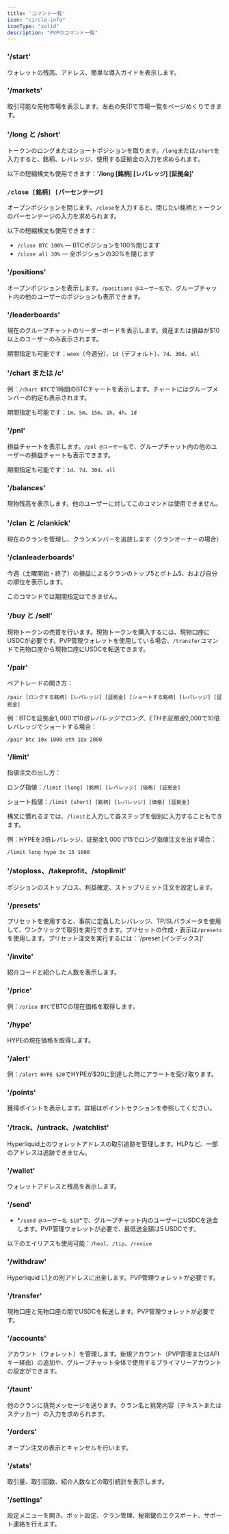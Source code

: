```yaml
---
title: 'コマンド一覧'
icon: "circle-info"
iconType: "solid"
description: "PVPのコマンド一覧"
---
```


### '/start'

ウォレットの残高、アドレス、簡単な導入ガイドを表示します。

### '/markets'

取引可能な先物市場を表示します。左右の矢印で市場一覧をページめくりできます。

### '/long と /short'

トークンのロングまたはショートポジションを取ります。`/long`または`/short`を入力すると、銘柄、レバレッジ、使用する証拠金の入力を求められます。

以下の短縮構文も使用できます：**'/long [銘柄] [レバレッジ] [証拠金]'**

### `/close [銘柄] [パーセンテージ]`

オープンポジションを閉じます。`/close`を入力すると、閉じたい銘柄とトークンのパーセンテージの入力を求められます。

以下の短縮構文も使用できます：

- `/close BTC 100%` — BTCポジションを100%閉じます
- `/close all 30%` — 全ポジションの30%を閉じます

### '/positions'

オープンポジションを表示します。`/positions @ユーザー名`で、グループチャット内の他のユーザーのポジションも表示できます。

### '/leaderboards'

現在のグループチャットのリーダーボードを表示します。資産または損益が$10以上のユーザーのみ表示されます。

期間指定も可能です：`week`（今週分）、`1d`（デフォルト）、`7d`、`30d`、`all`

### '/chart または /c'

例：`/chart BTC`で1時間のBTCチャートを表示します。チャートにはグループメンバーの約定も表示されます。

期間指定も可能です：`1m`、`5m`、`15m`、`1h`、`4h`、`1d`

### '/pnl'

損益チャートを表示します。`/pnl @ユーザー名`で、グループチャット内の他のユーザーの損益チャートも表示できます。

期間指定も可能です：`1d`、`7d`、`30d`、`all`

### '/balances'

現物残高を表示します。他のユーザーに対してこのコマンドは使用できません。

### '/clan と /clankick'

現在のクランを管理し、クランメンバーを追放します（クランオーナーの場合）

### '/clanleaderboards'

今週（土曜開始・終了）の損益によるクランのトップ5とボトム5、および自分の順位を表示します。

このコマンドでは期間指定はできません。

### '/buy と /sell'

現物トークンの売買を行います。現物トークンを購入するには、現物口座にUSDCが必要です。PVP管理ウォレットを使用している場合、`/transfer`コマンドで先物口座から現物口座にUSDCを転送できます。

### '/pair'

ペアトレードの開き方：

`/pair [ロングする銘柄] [レバレッジ] [証拠金] [ショートする銘柄] [レバレッジ] [証拠金]`

例：BTCを証拠金$1,000で10倍レバレッジでロング、ETHを証拠金$2,000で10倍レバレッジでショートする場合：

`/pair btc 10x 1000 eth 10x 2000`

### '/limit'

指値注文の出し方：

ロング指値：`/limit [long] [銘柄] [レバレッジ] [価格] [証拠金]`

ショート指値：`/limit [short] [銘柄] [レバレッジ] [価格] [証拠金]`

構文に慣れるまでは、`/limit`と入力して各ステップを個別に入力することもできます。

例：HYPEを3倍レバレッジ、証拠金$1,000で$15でロング指値注文を出す場合：

`/limit long hype 3x 15 1000`

### '/stoploss、/takeprofit、/stoplimit'

ポジションのストップロス、利益確定、ストップリミット注文を設定します。

### '/presets'

プリセットを使用すると、事前に定義したレバレッジ、TP/SLパラメータを使用して、ワンクリックで取引を実行できます。プリセットの作成・表示は`/presets`を使用します。プリセット注文を実行するには：'/preset [インデックス]'

### '/invite'

紹介コードと紹介した人数を表示します。

### '/price'

例：`/price BTC`でBTCの現在価格を取得します。

### '/hype'

HYPEの現在価格を取得します。

### '/alert'

例：`/alert HYPE $20`でHYPEが$20に到達した時にアラートを受け取ります。

### '/points'

獲得ポイントを表示します。詳細はポイントセクションを参照してください。

### '/track、/untrack、/watchlist'

Hyperliquid上のウォレットアドレスの取引追跡を管理します。HLPなど、一部のアドレスは追跡できません。

### '/wallet'

ウォレットアドレスと残高を表示します。

### '/send'

- *`/send @ユーザー名 $10`*で、グループチャット内のユーザーにUSDCを送金します。PVP管理ウォレットが必要で、最低送金額は5 USDCです。

以下のエイリアスも使用可能：`/heal`、`/tip`、`/revive`

### '/withdraw'

Hyperliquid L1上の別アドレスに出金します。PVP管理ウォレットが必要です。

### '/transfer'

現物口座と先物口座の間でUSDCを転送します。PVP管理ウォレットが必要です。

### '/accounts'

アカウント（ウォレット）を管理します。新規アカウント（PVP管理またはAPIキー経由）の追加や、グループチャット全体で使用するプライマリーアカウントの設定ができます。

### '/taunt'

他のクランに挑発メッセージを送ります。クラン名と挑発内容（テキストまたはステッカー）の入力を求められます。

### '/orders'

オープン注文の表示とキャンセルを行います。

### '/stats'

取引量、取引回数、紹介人数などの取引統計を表示します。

### '/settings'

設定メニューを開き、ボット設定、クラン管理、秘密鍵のエクスポート、サポート連絡を行えます。